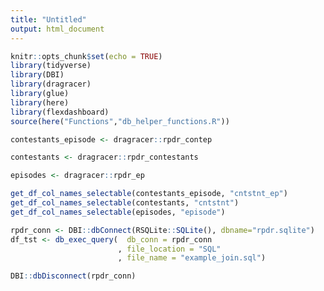 ```yaml
---
title: "Untitled"
output: html_document
---
```


```r
knitr::opts_chunk$set(echo = TRUE)
library(tidyverse)
library(DBI)
library(dragracer)
library(glue)
library(here)
library(flexdashboard)
source(here("Functions","db_helper_functions.R"))
```

```r
contestants_episode <- dragracer::rpdr_contep

contestants <- dragracer::rpdr_contestants

episodes <- dragracer::rpdr_ep

```

```r
get_df_col_names_selectable(contestants_episode, "cntstnt_ep") 
get_df_col_names_selectable(contestants, "cntstnt")
get_df_col_names_selectable(episodes, "episode")
```


```r
rpdr_conn <- DBI::dbConnect(RSQLite::SQLite(), dbname="rpdr.sqlite")
df_tst <- db_exec_query(  db_conn = rpdr_conn
                        , file_location = "SQL"
                        , file_name = "example_join.sql")

```

```r
DBI::dbDisconnect(rpdr_conn)
```

